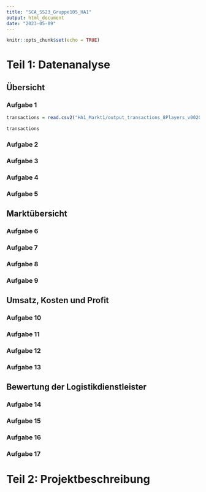 ```yaml
---
title: "SCA_SS23_Gruppe105_HA1"
output: html_document
date: "2023-05-09"
---
```


```r
knitr::opts_chunk$set(echo = TRUE)
```

# Teil 1: Datenanalyse

## Übersicht

### Aufgabe 1
```r
transactions = read.csv2("HA1_Markt1/output_transactions_8Players_v0020.csv")

transactions
```
### Aufgabe 2

### Aufgabe 3

### Aufgabe 4

### Aufgabe 5

## Marktübersicht
### Aufgabe 6

### Aufgabe 7

### Aufgabe 8

### Aufgabe 9

## Umsatz, Kosten und Profit
### Aufgabe 10

### Aufgabe 11

### Aufgabe 12

### Aufgabe 13

## Bewertung der Logistikdienstleister
### Aufgabe 14

### Aufgabe 15

### Aufgabe 16

### Aufgabe 17

# Teil 2: Projektbeschreibung




